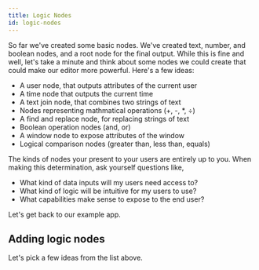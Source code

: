 ```yaml
---
title: Logic Nodes
id: logic-nodes
---
```


So far we've created some basic nodes. We've created text, number, and boolean nodes, and a root node for the final output. While this is fine and well, let's take a minute and think about some nodes we could create that could make our editor more powerful. Here's a few ideas:

- A user node, that outputs attributes of the current user
- A time node that outputs the current time
- A text join node, that combines two strings of text
- Nodes representing mathmatical operations (+, -, *, ÷)
- A find and replace node, for replacing strings of text
- Boolean operation nodes (and, or)
- A window node to expose attributes of the window
- Logical comparison nodes (greater than, less than, equals)

The kinds of nodes your present to your users are entirely up to you. When making this determination, ask yourself questions like,

- What kind of data inputs will my users need access to?
- What kind of logic will be intuitive for my users to use?
- What capabilities make sense to expose to the end user?

Let's get back to our example app.

## Adding logic nodes

Let's pick a few ideas from the list above.
